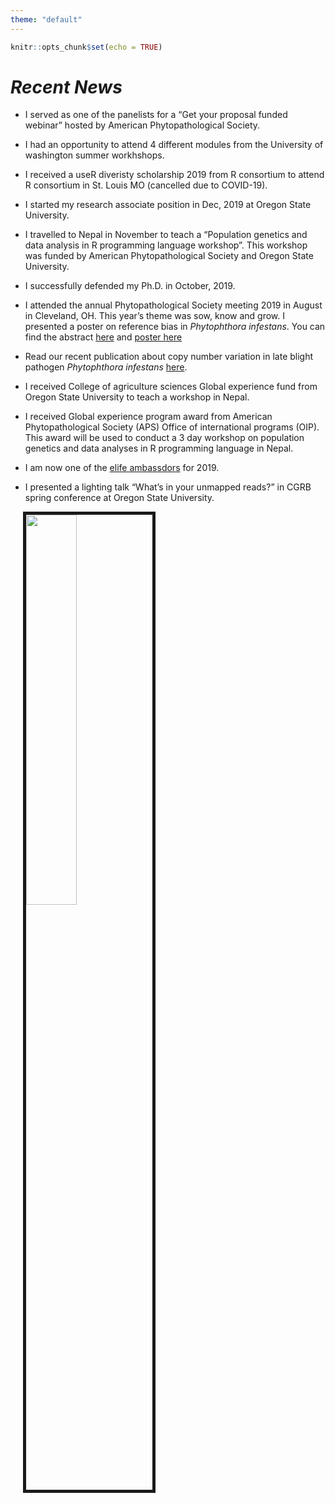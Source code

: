 ```yaml
---
theme: "default"
---
```


```r
knitr::opts_chunk$set(echo = TRUE)
```

# *Recent News*

* I served as one of the panelists for a "Get your proposal funded webinar" hosted by American Phytopathological Society.

* I had an opportunity to attend 4 different modules from the University of washington summer workhshops.

* I received a useR diveristy scholarship 2019 from R consortium to attend R consortium in St. Louis MO (cancelled due to COVID-19).


* I started my research associate position in Dec, 2019 at Oregon State University.

* I travelled to Nepal in November to teach a "Population genetics and data analysis in R programming language workshop". This workshop was funded by American Phytopathological Society and Oregon State University.

* I successfully defended my Ph.D. in October, 2019.

* I attended the annual Phytopathological Society meeting 2019 in August in Cleveland, OH. This year's theme was sow, know and grow. I presented a poster on reference bias in *Phytophthora infestans*. You can find the abstract [here](https://apsnet.confex.com/apsnet/2019/meetingapp.cgi/Paper/14383) and [poster here](APS_2019_ShankarPoster.pdf)

* Read our recent publication about copy number variation in late blight pathogen *Phytophthora infestans* [here](https://www.biorxiv.org/content/10.1101/633701v1).

* I received College of agriculture sciences Global experience fund from Oregon State University to teach a workshop in Nepal. 

* I received Global experience program award from American Phytopathological Society (APS) Office of international programs (OIP). This award will be used to conduct a 3 day workshop on population genetics and data analyses in R programming language in Nepal.

* I am now one of the [elife ambassdors](https://elifesciences.org/inside-elife/a946c355/elife-community-ambassadors-243-volunteers-join-the-programme-in-2019) for 2019. 

* I presented a lighting talk "What's in your unmapped reads?" in CGRB spring conference at Oregon State University.


<img src="cgrb.png" style="width:40%; border:5px solid; margin-left: 20px" align="left">
